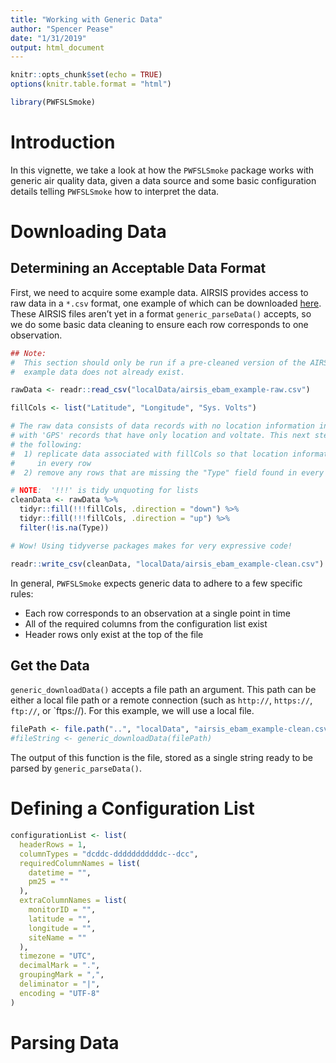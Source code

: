 ```yaml
---
title: "Working with Generic Data"
author: "Spencer Pease"
date: "1/31/2019"
output: html_document
---
```


```r

knitr::opts_chunk$set(echo = TRUE)
options(knitr.table.format = "html")

library(PWFSLSmoke)
```

# Introduction

In this vignette, we take a look at how the `PWFSLSmoke` package works with
generic air quality data, given a data source and some basic configuration
details telling `PWFSLSmoke` how to interpret the data.


# Downloading Data


## Determining an Acceptable Data Format

First, we need to acquire some example data. AIRSIS provides access to raw data
in a `*.csv` format, one example of which can be downloaded [here][airsis-dl].
These AIRSIS files aren't yet in a format `generic_parseData()` accepts, so we
do some basic data cleaning to ensure each row corresponds to one observation.

```r

## Note:
#  This section should only be run if a pre-cleaned version of the AIRSIS
#  example data does not already exist.

rawData <- readr::read_csv("localData/airsis_ebam_example-raw.csv")

fillCols <- list("Latitude", "Longitude", "Sys. Volts")

# The raw data consists of data records with no location information interspersed
# with 'GPS' records that have only location and voltate. This next step does
# the following:
#  1) replicate data associated with fillCols so that location information exists
#     in every row
#  2) remove any rows that are missing the "Type" field found in every data record

# NOTE:  '!!!' is tidy unquoting for lists
cleanData <- rawData %>%
  tidyr::fill(!!!fillCols, .direction = "down") %>%
  tidyr::fill(!!!fillCols, .direction = "up") %>%
  filter(!is.na(Type))

# Wow! Using tidyverse packages makes for very expressive code!

readr::write_csv(cleanData, "localData/airsis_ebam_example-clean.csv")

```

In general, `PWFSLSmoke` expects generic data to adhere to a few specific rules:

 * Each row corresponds to an observation at a single point in time
 * All of the required columns from the configuration list exist
 * Header rows only exist at the top of the file


## Get the Data

`generic_downloadData()` accepts a file path an argument. This path can be
either a local file path or a remote connection (such as `http://`, `https://`,
`ftp://`, or `ftps://). For this example, we will use a local file.

```r

filePath <- file.path("..", "localData", "airsis_ebam_example-clean.csv")
#fileString <- generic_downloadData(filePath)

```

The output of this function is the file, stored as a single string ready to be
parsed by `generic_parseData()`.


# Defining a Configuration List

```r

configurationList <- list(
  headerRows = 1,
  columnTypes = "dcddc-dddddddddddc--dcc",
  requiredColumnNames = list(
    datetime = "",
    pm25 = ""
  ),
  extraColumnNames = list(
    monitorID = "",
    latitude = "",
    longitude = "",
    siteName = ""
  ),
  timezone = "UTC",
  decimalMark = ".",
  groupingMark = ",",
  deliminator = "|",
  encoding = "UTF-8"
)

```


# Parsing Data





[airsis-dl]: http://usfs.airsis.com/vision/common/CSVExport.aspx?uid=1026&StartDate=2019-01-01&EndDate=2019-01-31
